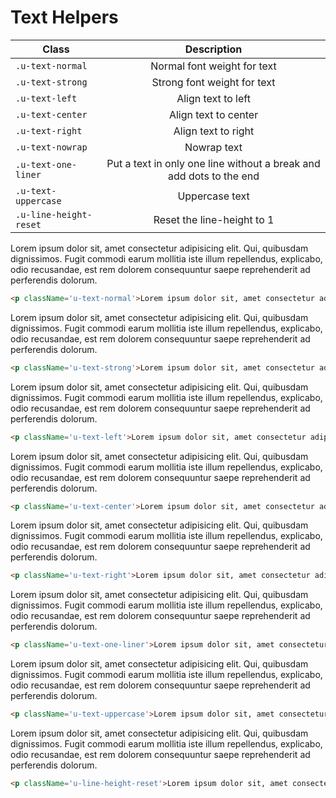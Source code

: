 
<Meta title='1.Docs|13-Utilities/Text Helpers'/>

# Text Helpers

| Class        | Description    
| ------------- |:-------------:
| `.u-text-normal`      | Normal font weight for text
| `.u-text-strong`      | Strong font weight for text
| `.u-text-left` | Align text to left
| `.u-text-center` | Align text to center
| `.u-text-right` | Align text to right
| `.u-text-nowrap` | Nowrap text
| `.u-text-one-liner` | Put a text in only one line without a break and add dots to the end
| `.u-text-uppercase` | Uppercase text
| `.u-line-height-reset` | Reset the line-height to 1

<Preview>
    <Story name='Text Normal'>
        <div>
            <p className='u-text-normal'>Lorem ipsum dolor sit, amet consectetur adipisicing elit. Qui, quibusdam dignissimos. Fugit commodi earum mollitia iste illum repellendus, explicabo, odio recusandae, est rem dolorem consequuntur saepe reprehenderit ad perferendis dolorum.</p>
        </div>
    </Story>
</Preview>

```html
<p className='u-text-normal'>Lorem ipsum dolor sit, amet consectetur adipisicing elit. Qui, quibusdam dignissimos. Fugit commodi earum mollitia iste illum repellendus, explicabo, odio recusandae, est rem dolorem consequuntur saepe reprehenderit ad perferendis dolorum.</p>
```

<Preview>
    <Story name='Text Strong'>
        <div>
            <p className='u-text-strong'>Lorem ipsum dolor sit, amet consectetur adipisicing elit. Qui, quibusdam dignissimos. Fugit commodi earum mollitia iste illum repellendus, explicabo, odio recusandae, est rem dolorem consequuntur saepe reprehenderit ad perferendis dolorum.</p>
        </div>
    </Story>
</Preview>

```html
<p className='u-text-strong'>Lorem ipsum dolor sit, amet consectetur adipisicing elit. Qui, quibusdam dignissimos. Fugit commodi earum mollitia iste illum repellendus, explicabo, odio recusandae, est rem dolorem consequuntur saepe reprehenderit ad perferendis dolorum.</p>
```

<Preview>
    <Story name='Text Left'>
        <div>
            <p className='u-text-left'>Lorem ipsum dolor sit, amet consectetur adipisicing elit. Qui, quibusdam dignissimos. Fugit commodi earum mollitia iste illum repellendus, explicabo, odio recusandae, est rem dolorem consequuntur saepe reprehenderit ad perferendis dolorum.</p>
        </div>
    </Story>
</Preview>

```html
<p className='u-text-left'>Lorem ipsum dolor sit, amet consectetur adipisicing elit. Qui, quibusdam dignissimos. Fugit commodi earum mollitia iste illum repellendus, explicabo, odio recusandae, est rem dolorem consequuntur saepe reprehenderit ad perferendis dolorum.</p>
```

<Preview>
    <Story name='Text Center'>
        <div>
            <p className='u-text-center'>Lorem ipsum dolor sit, amet consectetur adipisicing elit. Qui, quibusdam dignissimos. Fugit commodi earum mollitia iste illum repellendus, explicabo, odio recusandae, est rem dolorem consequuntur saepe reprehenderit ad perferendis dolorum.</p>
        </div>
    </Story>
</Preview>

```html
<p className='u-text-center'>Lorem ipsum dolor sit, amet consectetur adipisicing elit. Qui, quibusdam dignissimos. Fugit commodi earum mollitia iste illum repellendus, explicabo, odio recusandae, est rem dolorem consequuntur saepe reprehenderit ad perferendis dolorum.</p>
```

<Preview>
    <Story name='Text Right'>
        <div>
            <p className='u-text-right'>Lorem ipsum dolor sit, amet consectetur adipisicing elit. Qui, quibusdam dignissimos. Fugit commodi earum mollitia iste illum repellendus, explicabo, odio recusandae, est rem dolorem consequuntur saepe reprehenderit ad perferendis dolorum.</p>
        </div>
    </Story>
</Preview>

```html
<p className='u-text-right'>Lorem ipsum dolor sit, amet consectetur adipisicing elit. Qui, quibusdam dignissimos. Fugit commodi earum mollitia iste illum repellendus, explicabo, odio recusandae, est rem dolorem consequuntur saepe reprehenderit ad perferendis dolorum.</p>
```

<Preview>
    <Story name='Text One Liner'>
        <div>
            <p className='u-text-one-liner'>Lorem ipsum dolor sit, amet consectetur adipisicing elit. Qui, quibusdam dignissimos. Fugit commodi earum mollitia iste illum repellendus, explicabo, odio recusandae, est rem dolorem consequuntur saepe reprehenderit ad perferendis dolorum.</p>
        </div>
    </Story>
</Preview>

```html
<p className='u-text-one-liner'>Lorem ipsum dolor sit, amet consectetur adipisicing elit. Qui, quibusdam dignissimos. Fugit commodi earum mollitia iste illum repellendus, explicabo, odio recusandae, est rem dolorem consequuntur saepe reprehenderit ad perferendis dolorum.</p>
```

<Preview>
    <Story name='Text Uppercase'>
        <div>
            <p className='u-text-uppercase'>Lorem ipsum dolor sit, amet consectetur adipisicing elit. Qui, quibusdam dignissimos. Fugit commodi earum mollitia iste illum repellendus, explicabo, odio recusandae, est rem dolorem consequuntur saepe reprehenderit ad perferendis dolorum.</p>
        </div>
    </Story>
</Preview>

```html
<p className='u-text-uppercase'>Lorem ipsum dolor sit, amet consectetur adipisicing elit. Qui, quibusdam dignissimos. Fugit commodi earum mollitia iste illum repellendus, explicabo, odio recusandae, est rem dolorem consequuntur saepe reprehenderit ad perferendis dolorum.</p>
```

<Preview>
    <Story name='Line Height Reset'>
        <div>
            <p className='u-line-height-reset'>Lorem ipsum dolor sit, amet consectetur adipisicing elit. Qui, quibusdam dignissimos. Fugit commodi earum mollitia iste illum repellendus, explicabo, odio recusandae, est rem dolorem consequuntur saepe reprehenderit ad perferendis dolorum.</p>
        </div>
    </Story>
</Preview>

```html
<p className='u-line-height-reset'>Lorem ipsum dolor sit, amet consectetur adipisicing elit. Qui, quibusdam dignissimos. Fugit commodi earum mollitia iste illum repellendus, explicabo, odio recusandae, est rem dolorem consequuntur saepe reprehenderit ad perferendis dolorum.</p>
```